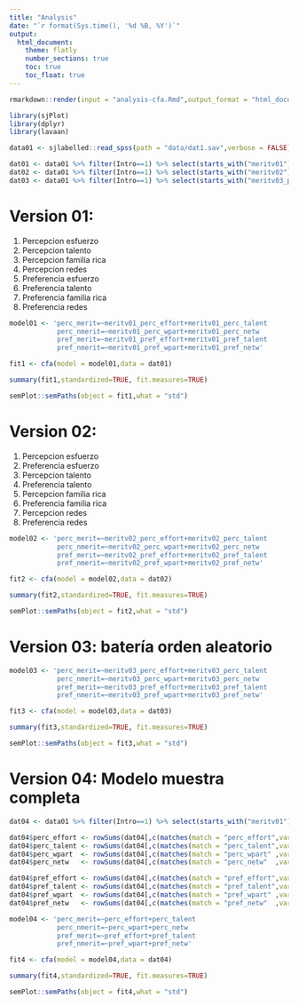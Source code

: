 ```yaml
---
title: "Analysis"
date: "`r format(Sys.time(), '%d %B, %Y')`"
output: 
  html_document:
    theme: flatly
    number_sections: true
    toc: true
    toc_float: true
---
```


```r
rmarkdown::render(input = "analysis-cfa.Rmd",output_format = "html_document")
```

```r
library(sjPlot)
library(dplyr)
library(lavaan)

data01 <- sjlabelled::read_spss(path = "data/dat1.sav",verbose = FALSE)

dat01 <- data01 %>% filter(Intro==1) %>% select(starts_with("meritv01")) %>% na.omit()
dat02 <- data01 %>% filter(Intro==1) %>% select(starts_with("meritv02")) %>% na.omit()
dat03 <- data01 %>% filter(Intro==1) %>% select(starts_with("meritv03_p")) %>% na.omit()

```

# Version 01:

1. Percepcion esfuerzo
2. Percepcion talento
3. Percepcion familia rica
4. Percepcion redes
5. Preferencia esfuerzo
6. Preferencia talento
7. Preferencia familia rica
8. Preferencia redes


```r
model01 <- 'perc_merit=~meritv01_perc_effort+meritv01_perc_talent 
            perc_nmerit=~meritv01_perc_wpart+meritv01_perc_netw  
            pref_merit=~meritv01_pref_effort+meritv01_pref_talent 
            pref_nmerit=~meritv01_pref_wpart+meritv01_pref_netw'

fit1 <- cfa(model = model01,data = dat01)

summary(fit1,standardized=TRUE, fit.measures=TRUE)

semPlot::semPaths(object = fit1,what = "std")
```


# Version 02: 

1. Percepcion esfuerzo
2. Preferencia esfuerzo
3. Percepcion talento
4. Preferencia talento
5. Percepcion familia rica
6. Preferencia familia rica
7. Percepcion redes
8. Preferencia redes

```r
model02 <- 'perc_merit=~meritv02_perc_effort+meritv02_perc_talent 
            perc_nmerit=~meritv02_perc_wpart+meritv02_perc_netw  
            pref_merit=~meritv02_pref_effort+meritv02_pref_talent 
            pref_nmerit=~meritv02_pref_wpart+meritv02_pref_netw'

fit2 <- cfa(model = model02,data = dat02)

summary(fit2,standardized=TRUE, fit.measures=TRUE)

semPlot::semPaths(object = fit2,what = "std")
```



# Version 03: batería orden aleatorio

```r
model03 <- 'perc_merit=~meritv03_perc_effort+meritv03_perc_talent 
            perc_nmerit=~meritv03_perc_wpart+meritv03_perc_netw  
            pref_merit=~meritv03_pref_effort+meritv03_pref_talent 
            pref_nmerit=~meritv03_pref_wpart+meritv03_pref_netw'

fit3 <- cfa(model = model03,data = dat03)

summary(fit3,standardized=TRUE, fit.measures=TRUE)

semPlot::semPaths(object = fit3,what = "std")
```

# Version 04:  Modelo muestra completa


```r
dat04 <- data01 %>% filter(Intro==1) %>% select(starts_with("meritv01"),starts_with("meritv02"),starts_with("meritv03_p"))

dat04$perc_effort <- rowSums(dat04[,c(matches(match = "perc_effort",vars = names(dat04)))],na.rm = TRUE)
dat04$perc_talent <- rowSums(dat04[,c(matches(match = "perc_talent",vars = names(dat04)))],na.rm = TRUE)
dat04$perc_wpart  <- rowSums(dat04[,c(matches(match = "perc_wpart" ,vars = names(dat04)))],na.rm = TRUE)
dat04$perc_netw   <- rowSums(dat04[,c(matches(match = "perc_netw"  ,vars = names(dat04)))],na.rm = TRUE)

dat04$pref_effort <- rowSums(dat04[,c(matches(match = "pref_effort",vars = names(dat04)))],na.rm = TRUE)
dat04$pref_talent <- rowSums(dat04[,c(matches(match = "pref_talent",vars = names(dat04)))],na.rm = TRUE)
dat04$pref_wpart  <- rowSums(dat04[,c(matches(match = "pref_wpart" ,vars = names(dat04)))],na.rm = TRUE)
dat04$pref_netw   <- rowSums(dat04[,c(matches(match = "pref_netw"  ,vars = names(dat04)))],na.rm = TRUE)

model04 <- 'perc_merit=~perc_effort+perc_talent 
            perc_nmerit=~perc_wpart+perc_netw  
            pref_merit=~pref_effort+pref_talent 
            pref_nmerit=~pref_wpart+pref_netw'

fit4 <- cfa(model = model04,data = dat04)

summary(fit4,standardized=TRUE, fit.measures=TRUE)

semPlot::semPaths(object = fit4,what = "std")
```

